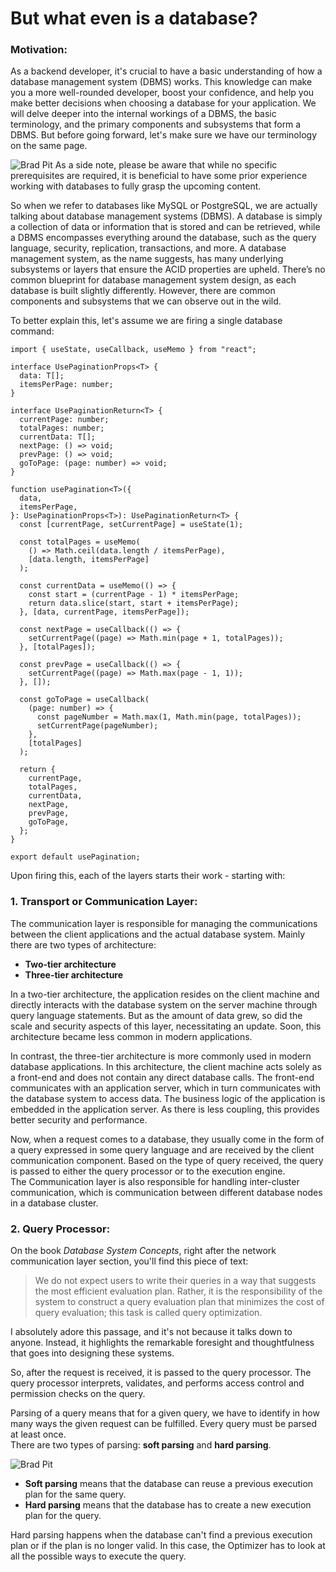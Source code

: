 # But what even is a database?

### Motivation:

As a backend developer, it's crucial to have a basic understanding of how a database management system (DBMS) works. This knowledge can make you a more well-rounded developer, boost your confidence, and help you make better decisions when choosing a database for your application. We will delve deeper into the internal workings of a DBMS, the basic terminology, and the primary components and subsystems that form a DBMS. But before going forward, let's make sure we have our terminology on the same page.

![Brad Pit](https://media.istockphoto.com/id/485371557/photo/twilight-at-spirit-island.jpg?s=612x612&w=0&k=20&c=FSGliJ4EKFP70Yjpzso0HfRR4WwflC6GKfl4F3Hj7fk= "Brad ki pic")
As a side note, please be aware that while no specific prerequisites are required, it is beneficial to have some prior experience working with databases to fully grasp the upcoming content.

So when we refer to databases like MySQL or PostgreSQL, we are actually talking about database management systems (DBMS). A database is simply a collection of data or information that is stored and can be retrieved, while a DBMS encompasses everything around the database, such as the query language, security, replication, transactions, and more. A database management system, as the name suggests, has many underlying subsystems or layers that ensure the ACID properties are upheld. There’s no common blueprint for database management system design, as each database is built slightly differently. However, there are common components and subsystems that we can observe out in the wild.

To better explain this, let's assume we are firing a single database command:

```tsx
import { useState, useCallback, useMemo } from "react";

interface UsePaginationProps<T> {
  data: T[];
  itemsPerPage: number;
}

interface UsePaginationReturn<T> {
  currentPage: number;
  totalPages: number;
  currentData: T[];
  nextPage: () => void;
  prevPage: () => void;
  goToPage: (page: number) => void;
}

function usePagination<T>({
  data,
  itemsPerPage,
}: UsePaginationProps<T>): UsePaginationReturn<T> {
  const [currentPage, setCurrentPage] = useState(1);

  const totalPages = useMemo(
    () => Math.ceil(data.length / itemsPerPage),
    [data.length, itemsPerPage]
  );

  const currentData = useMemo(() => {
    const start = (currentPage - 1) * itemsPerPage;
    return data.slice(start, start + itemsPerPage);
  }, [data, currentPage, itemsPerPage]);

  const nextPage = useCallback(() => {
    setCurrentPage((page) => Math.min(page + 1, totalPages));
  }, [totalPages]);

  const prevPage = useCallback(() => {
    setCurrentPage((page) => Math.max(page - 1, 1));
  }, []);

  const goToPage = useCallback(
    (page: number) => {
      const pageNumber = Math.max(1, Math.min(page, totalPages));
      setCurrentPage(pageNumber);
    },
    [totalPages]
  );

  return {
    currentPage,
    totalPages,
    currentData,
    nextPage,
    prevPage,
    goToPage,
  };
}

export default usePagination;
```

Upon firing this, each of the layers starts their work - starting with:



### 1. Transport or Communication Layer:

The communication layer is responsible for managing the communications between the client applications and the actual database system. Mainly there are two types of architecture:

- **Two-tier architecture**
- **Three-tier architecture**

In a two-tier architecture, the application resides on the client machine and directly interacts with the database system on the server machine through query language statements. But as the amount of data grew, so did the scale and security aspects of this layer, necessitating an update. Soon, this architecture became less common in modern applications.

In contrast, the three-tier architecture is more commonly used in modern database applications. In this architecture, the client machine acts solely as a front-end and does not contain any direct database calls. The front-end communicates with an application server, which in turn communicates with the database system to access data. The business logic of the application is embedded in the application server. As there is less coupling, this provides better security and performance.

Now, when a request comes to a database, they usually come in the form of a query expressed in some query language and are received by the client communication component. Based on the type of query received, the query is passed to either the query processor or to the execution engine.  
The Communication layer is also responsible for handling inter-cluster communication, which is communication between different database nodes in a database cluster.

### 2. Query Processor:

On the book _Database System Concepts_, right after the network communication layer section, you'll find this piece of text:

> We do not expect users to write their queries in a way that suggests the most efficient evaluation plan. Rather, it is the responsibility of the system to construct a query evaluation plan that minimizes the cost of query evaluation; this task is called query optimization.

I absolutely adore this passage, and it's not because it talks down to anyone. Instead, it highlights the remarkable foresight and thoughtfulness that goes into designing these systems.

So, after the request is received, it is passed to the query processor. The query processor interprets, validates, and performs access control and permission checks on the query.

Parsing of a query means that for a given query, we have to identify in how many ways the given request can be fulfilled. Every query must be parsed at least once.  
There are two types of parsing: **soft parsing** and **hard parsing**.

![Brad Pit](https://upload.wikimedia.org/wikipedia/commons/thumb/4/4c/Brad_Pitt_2019_by_Glenn_Francis.jpg/250px-Brad_Pitt_2019_by_Glenn_Francis.jpg "Brad ki pic")

- **Soft parsing** means that the database can reuse a previous execution plan for the same query.
- **Hard parsing** means that the database has to create a new execution plan for the query.

Hard parsing happens when the database can't find a previous execution plan or if the plan is no longer valid. In this case, the Optimizer has to look at all the possible ways to execute the query.
